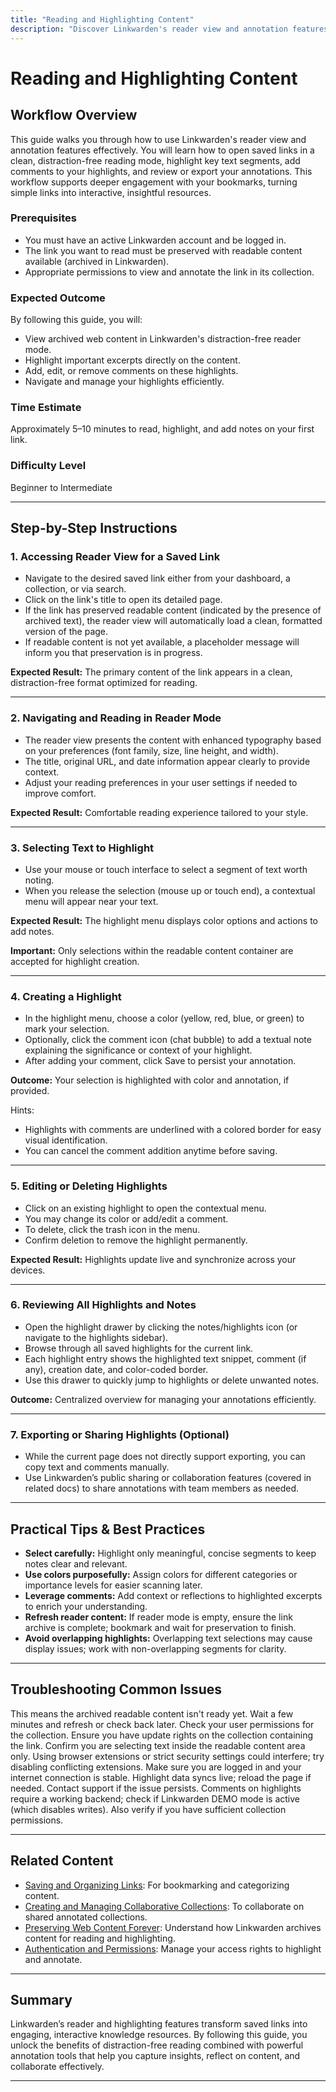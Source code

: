 ```yaml
---
title: "Reading and Highlighting Content"
description: "Discover Linkwarden's reader view and annotation features. Follow a workflow to open a link, switch to clean reading mode, highlight important sections, and review or export your notes. Includes mobile and web guidance for text interaction."
---
```


# Reading and Highlighting Content

## Workflow Overview

This guide walks you through how to use Linkwarden's reader view and annotation features effectively. You will learn how to open saved links in a clean, distraction-free reading mode, highlight key text segments, add comments to your highlights, and review or export your annotations. This workflow supports deeper engagement with your bookmarks, turning simple links into interactive, insightful resources.

### Prerequisites
- You must have an active Linkwarden account and be logged in.
- The link you want to read must be preserved with readable content available (archived in Linkwarden).
- Appropriate permissions to view and annotate the link in its collection.

### Expected Outcome
By following this guide, you will:
- View archived web content in Linkwarden's distraction-free reader mode.
- Highlight important excerpts directly on the content.
- Add, edit, or remove comments on these highlights.
- Navigate and manage your highlights efficiently.

### Time Estimate
Approximately 5–10 minutes to read, highlight, and add notes on your first link.

### Difficulty Level
Beginner to Intermediate

---

## Step-by-Step Instructions

### 1. Accessing Reader View for a Saved Link
- Navigate to the desired saved link either from your dashboard, a collection, or via search.
- Click on the link's title to open its detailed page.
- If the link has preserved readable content (indicated by the presence of archived text), the reader view will automatically load a clean, formatted version of the page.
- If readable content is not yet available, a placeholder message will inform you that preservation is in progress.

**Expected Result:** The primary content of the link appears in a clean, distraction-free format optimized for reading.

---

### 2. Navigating and Reading in Reader Mode
- The reader view presents the content with enhanced typography based on your preferences (font family, size, line height, and width).
- The title, original URL, and date information appear clearly to provide context.
- Adjust your reading preferences in your user settings if needed to improve comfort.

**Expected Result:** Comfortable reading experience tailored to your style.

---

### 3. Selecting Text to Highlight
- Use your mouse or touch interface to select a segment of text worth noting.
- When you release the selection (mouse up or touch end), a contextual menu will appear near your text.

**Expected Result:** The highlight menu displays color options and actions to add notes.

**Important:** Only selections within the readable content container are accepted for highlight creation.

---

### 4. Creating a Highlight
- In the highlight menu, choose a color (yellow, red, blue, or green) to mark your selection.
- Optionally, click the comment icon (chat bubble) to add a textual note explaining the significance or context of your highlight.
- After adding your comment, click Save to persist your annotation.

**Outcome:** Your selection is highlighted with color and annotation, if provided.

Hints:
- Highlights with comments are underlined with a colored border for easy visual identification.
- You can cancel the comment addition anytime before saving.

---

### 5. Editing or Deleting Highlights
- Click on an existing highlight to open the contextual menu.
- You may change its color or add/edit a comment.
- To delete, click the trash icon in the menu.
- Confirm deletion to remove the highlight permanently.

**Expected Result:** Highlights update live and synchronize across your devices.

---

### 6. Reviewing All Highlights and Notes
- Open the highlight drawer by clicking the notes/highlights icon (or navigate to the highlights sidebar).
- Browse through all saved highlights for the current link.
- Each highlight entry shows the highlighted text snippet, comment (if any), creation date, and color-coded border.
- Use this drawer to quickly jump to highlights or delete unwanted notes.

**Outcome:** Centralized overview for managing your annotations efficiently.

---

### 7. Exporting or Sharing Highlights (Optional)
- While the current page does not directly support exporting, you can copy text and comments manually.
- Use Linkwarden’s public sharing or collaboration features (covered in related docs) to share annotations with team members as needed.

---

## Practical Tips & Best Practices

- **Select carefully:** Highlight only meaningful, concise segments to keep notes clear and relevant.
- **Use colors purposefully:** Assign colors for different categories or importance levels for easier scanning later.
- **Leverage comments:** Add context or reflections to highlighted excerpts to enrich your understanding.
- **Refresh reader content:** If reader mode is empty, ensure the link archive is complete; bookmark and wait for preservation to finish.
- **Avoid overlapping highlights:** Overlapping text selections may cause display issues; work with non-overlapping segments for clarity.

---

## Troubleshooting Common Issues

<AccordionGroup title="Troubleshooting Reader and Highlighting">
<Accordion title="Reader view is empty or says 'preservation in queue'">
This means the archived readable content isn't ready yet. Wait a few minutes and refresh or check back later.
</Accordion>
<Accordion title="Cannot create or save highlights">
Check your user permissions for the collection. Ensure you have update rights on the collection containing the link.
</Accordion>
<Accordion title="Highlight menu not appearing on text selection">
Confirm you are selecting text inside the readable content area only. Using browser extensions or strict security settings could interfere; try disabling conflicting extensions.
</Accordion>
<Accordion title="Highlights disappear or do not persist">
Make sure you are logged in and your internet connection is stable. Highlight data syncs live; reload the page if needed. Contact support if the issue persists.
</Accordion>
<Accordion title="Comments not saving or updating">
Comments on highlights require a working backend; check if Linkwarden DEMO mode is active (which disables writes). Also verify if you have sufficient collection permissions.
</Accordion>
</AccordionGroup>

---

## Related Content

- [Saving and Organizing Links](/guides/core-user-workflows/saving-links): For bookmarking and categorizing content.
- [Creating and Managing Collaborative Collections](/guides/collaboration-sharing/creating-collaborative-collections): To collaborate on shared annotated collections.
- [Preserving Web Content Forever](/guides/core-user-workflows/preserving-content): Understand how Linkwarden archives content for reading and highlighting.
- [Authentication and Permissions](/guides/collaboration-sharing/user-management-permissions): Manage your access rights to highlight and annotate.

---

## Summary

Linkwarden’s reader and highlighting features transform saved links into engaging, interactive knowledge resources. By following this guide, you unlock the benefits of distraction-free reading combined with powerful annotation tools that help you capture insights, reflect on content, and collaborate effectively.

---